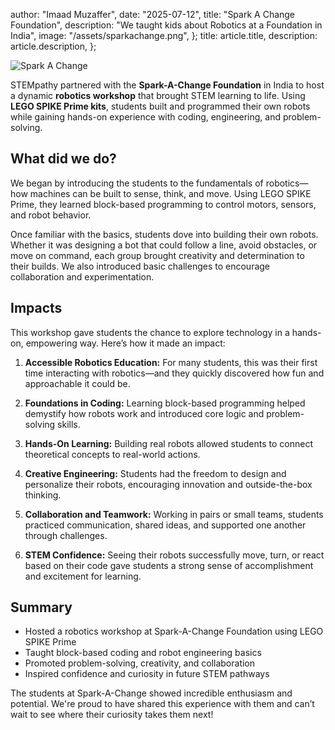   author: "Imaad Muzaffer",
  date: "2025-07-12",
  title: "Spark A Change Foundation",
  description:
    "We taught kids about Robotics at a Foundation in India",
  image: "/assets/sparkachange.png",
};
  title: article.title,
  description: article.description,
};


![Spark A Change](/assets/sparkachange.png)


STEMpathy partnered with the **Spark-A-Change Foundation** in India to host a dynamic **robotics workshop** that brought STEM learning to life. Using **LEGO SPIKE Prime kits**, students built and programmed their own robots while gaining hands-on experience with coding, engineering, and problem-solving.

## What did we do?

We began by introducing the students to the fundamentals of robotics—how machines can be built to sense, think, and move. Using LEGO SPIKE Prime, they learned block-based programming to control motors, sensors, and robot behavior.

Once familiar with the basics, students dove into building their own robots. Whether it was designing a bot that could follow a line, avoid obstacles, or move on command, each group brought creativity and determination to their builds. We also introduced basic challenges to encourage collaboration and experimentation.

## Impacts

This workshop gave students the chance to explore technology in a hands-on, empowering way. Here’s how it made an impact:

1. **Accessible Robotics Education:** For many students, this was their first time interacting with robotics—and they quickly discovered how fun and approachable it could be.

2. **Foundations in Coding:** Learning block-based programming helped demystify how robots work and introduced core logic and problem-solving skills.

3. **Hands-On Learning:** Building real robots allowed students to connect theoretical concepts to real-world actions.

4. **Creative Engineering:** Students had the freedom to design and personalize their robots, encouraging innovation and outside-the-box thinking.

5. **Collaboration and Teamwork:** Working in pairs or small teams, students practiced communication, shared ideas, and supported one another through challenges.

6. **STEM Confidence:** Seeing their robots successfully move, turn, or react based on their code gave students a strong sense of accomplishment and excitement for learning.

## Summary

* Hosted a robotics workshop at Spark-A-Change Foundation using LEGO SPIKE Prime
* Taught block-based coding and robot engineering basics
* Promoted problem-solving, creativity, and collaboration
* Inspired confidence and curiosity in future STEM pathways

The students at Spark-A-Change showed incredible enthusiasm and potential. We're proud to have shared this experience with them and can’t wait to see where their curiosity takes them next!
